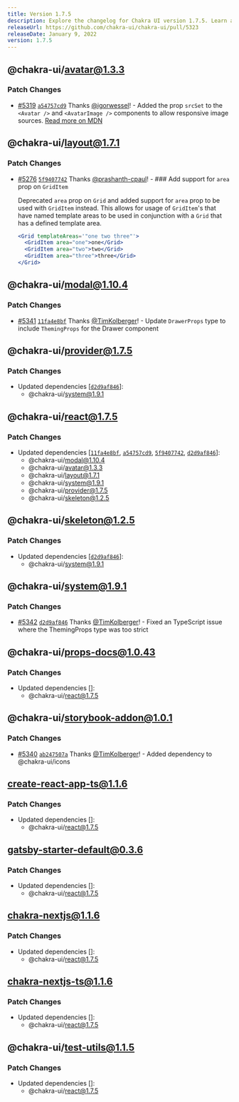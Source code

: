 ```yaml
---
title: Version 1.7.5
description: Explore the changelog for Chakra UI version 1.7.5. Learn about the latest features, bug fixes, and improvements.
releaseUrl: https://github.com/chakra-ui/chakra-ui/pull/5323
releaseDate: January 9, 2022
version: 1.7.5
---
```




## @chakra-ui/avatar@1.3.3

### Patch Changes

-   [#5319](https://github.com/chakra-ui/chakra-ui/pull/5319)
    [`a54757cd9`](https://github.com/chakra-ui/chakra-ui/commit/a54757cd9ef8f72b3a69428ec9012a8c318acfab)
    Thanks [@igorwessel](https://github.com/igorwessel)! - Added the prop `srcSet`
    to the `<Avatar />` and `<AvatarImage />` components to allow responsive image
    sources.
    [Read more on MDN](https://developer.mozilla.org/en-US/docs/Web/HTML/Element/img#attr-srcset)

 ## @chakra-ui/layout@1.7.1

### Patch Changes

-   [#5276](https://github.com/chakra-ui/chakra-ui/pull/5276)
    [`5f9407742`](https://github.com/chakra-ui/chakra-ui/commit/5f940774223c5b747a5b6eccff7657eabbe34776)
    Thanks [@prashanth-cpaul](https://github.com/prashanth-cpaul)! - ### Add
    support for `area` prop on `GridItem`

    Deprecated `area` prop on `Grid` and added support for `area` prop to be used
    with `GridItem` instead. This allows for usage of `GridItem`'s that have named
    template areas to be used in conjunction with a `Grid` that has a defined
    template area.

    ```jsx live=false
    <Grid templateAreas='"one two three"'>
      <GridItem area="one">one</Grid>
      <GridItem area="two">two</Grid>
      <GridItem area="three">three</Grid>
    </Grid>
    ```

 ## @chakra-ui/modal@1.10.4

### Patch Changes

-   [#5341](https://github.com/chakra-ui/chakra-ui/pull/5341)
    [`11fa4e8bf`](https://github.com/chakra-ui/chakra-ui/commit/11fa4e8bfdce0a964c3fe7ccbc340a4601b4c832)
    Thanks [@TimKolberger](https://github.com/TimKolberger)! - Update
    `DrawerProps` type to include `ThemingProps` for the Drawer component

 ## @chakra-ui/provider@1.7.5

### Patch Changes

-   Updated dependencies
    \[[`d2d9af846`](https://github.com/chakra-ui/chakra-ui/commit/d2d9af8464d627d0ab854ad64a42d3c0be81d67d)]:
    -   @chakra-ui/system@1.9.1

 ## @chakra-ui/react@1.7.5

### Patch Changes

-   Updated dependencies
    \[[`11fa4e8bf`](https://github.com/chakra-ui/chakra-ui/commit/11fa4e8bfdce0a964c3fe7ccbc340a4601b4c832),
    [`a54757cd9`](https://github.com/chakra-ui/chakra-ui/commit/a54757cd9ef8f72b3a69428ec9012a8c318acfab),
    [`5f9407742`](https://github.com/chakra-ui/chakra-ui/commit/5f940774223c5b747a5b6eccff7657eabbe34776),
    [`d2d9af846`](https://github.com/chakra-ui/chakra-ui/commit/d2d9af8464d627d0ab854ad64a42d3c0be81d67d)]:
    -   @chakra-ui/modal@1.10.4
    -   @chakra-ui/avatar@1.3.3
    -   @chakra-ui/layout@1.7.1
    -   @chakra-ui/system@1.9.1
    -   @chakra-ui/provider@1.7.5
    -   @chakra-ui/skeleton@1.2.5

 ## @chakra-ui/skeleton@1.2.5

### Patch Changes

-   Updated dependencies
    \[[`d2d9af846`](https://github.com/chakra-ui/chakra-ui/commit/d2d9af8464d627d0ab854ad64a42d3c0be81d67d)]:
    -   @chakra-ui/system@1.9.1

 ## @chakra-ui/system@1.9.1

### Patch Changes

-   [#5342](https://github.com/chakra-ui/chakra-ui/pull/5342)
    [`d2d9af846`](https://github.com/chakra-ui/chakra-ui/commit/d2d9af8464d627d0ab854ad64a42d3c0be81d67d)
    Thanks [@TimKolberger](https://github.com/TimKolberger)! - Fixed an TypeScript
    issue where the ThemingProps type was too strict

 ## @chakra-ui/props-docs@1.0.43

### Patch Changes

-   Updated dependencies \[]:
    -   @chakra-ui/react@1.7.5

 ## @chakra-ui/storybook-addon@1.0.1

### Patch Changes

-   [#5340](https://github.com/chakra-ui/chakra-ui/pull/5340)
    [`ab247507a`](https://github.com/chakra-ui/chakra-ui/commit/ab247507ab6d30be356b657f652331801e880e52)
    Thanks [@TimKolberger](https://github.com/TimKolberger)! - Added dependency to
    @chakra-ui/icons

 ## create-react-app-ts@1.1.6

### Patch Changes

-   Updated dependencies \[]:
    -   @chakra-ui/react@1.7.5

 ## gatsby-starter-default@0.3.6

### Patch Changes

-   Updated dependencies \[]:
    -   @chakra-ui/react@1.7.5

 ## chakra-nextjs@1.1.6

### Patch Changes

-   Updated dependencies \[]:
    -   @chakra-ui/react@1.7.5

 ## chakra-nextjs-ts@1.1.6

### Patch Changes

-   Updated dependencies \[]:
    -   @chakra-ui/react@1.7.5

 ## @chakra-ui/test-utils@1.1.5

### Patch Changes

-   Updated dependencies \[]:
    -   @chakra-ui/react@1.7.5
